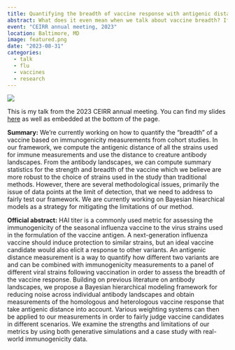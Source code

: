```yaml
---
title: Quantifying the breadth of vaccine response with antigenic distance
abstract: What does it even mean when we talk about vaccine breadth? If we have a universal vaccine candidate, how can we calculate its breadth? We propose a framework utilizing antigenic distance and summary antibody landscapes based on data from cohort studies with panels of immunogenicity data to multiple strains.
event: "CEIRR annual meeting, 2023"
location: Baltimore, MD
image: featured.png
date: "2023-08-31"
categories:
  - talk
  - flu
  - vaccines
  - research
---
```


![](featured.png)

This is my talk from the 2023 CEIRR annual meeting. You can find my slides [here](pres.pdf) as well as embedded at the bottom of the page.

**Summary:**
We're currently working on how to quantify the "breadth" of a vaccine based on
immunogenicity measurements from cohort studies. In our framework, we compute
the antigenic distance of all the strains used for immune measurements and
use the distance to creature antibody landscapes. From the antibody landscapes,
we can compute summary statistics for the strength and breadth of the vaccine
which we believe are more robust to the choice of strains used in the study than
traditional methods. However, there are several methodological issues, primarily
the issue of data points at the limit of detection, that we need to address
to fairly test our framework. We are currently working on Bayesian hiearchical
models as a strategy for mitigating the limitations of our method.

**Official abstract:**
HAI titer is a commonly used metric for assessing the immunogenicity of the seasonal influenza vaccine to the virus strains used in the formulation of the vaccine antigen. A next-generation influenza vaccine should induce protection to similar strains, but an ideal vaccine candidate would also elicit a response to other variants. An antigenic distance measurement is a way to quantify how different two variants are and can be combined with immunogenicity measurements to a panel of different viral strains following vaccination in order to assess the breadth of the vaccine response. Building on previous literature on antibody landscapes, we propose a Bayesian hierarchical modeling framework for reducing noise across individual antibody landscapes and obtain measurements of the homologous and heterologous vaccine response that take antigenic distance into account. Various weighting systems can then be applied to our measurements in order to fairly judge vaccine candidates in different scenarios. We examine the strengths and limitations of our metrics by using both generative simulations and a case study with real-world immunogenicity data. 

<object data="pres.pdf" width="100%" height="800" title = "presentation slides" class="objectSet" type="application/pdf">
</object>
